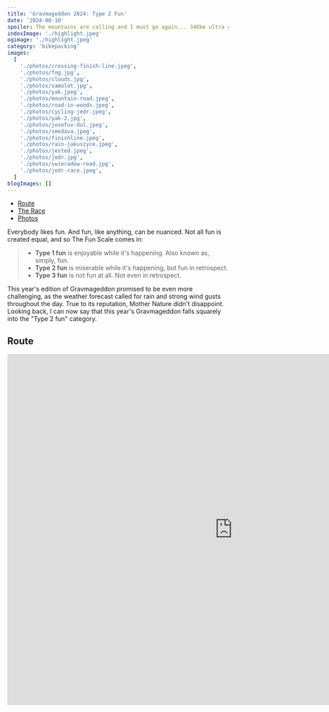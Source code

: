 ```yaml
---
title: 'Gravmageddon 2024: Type 2 Fun'
date: '2024-08-10'
spoiler: The mountains are calling and I must go again... 340km ultra gravel race in rainy conditions. Top 20 finish.
indexImage: './highlight.jpeg'
ogimage: './highlight.jpeg'
category: 'bikepacking'
images:
  [
    './photos/crossing-finish-line.jpeg',
    './photos/fog.jpg',
    './photos/clouds.jpg',
    './photos/samolot.jpg',
    './photos/yak.jpeg',
    './photos/mountain-road.jpeg',
    './photos/road-in-woods.jpeg',
    './photos/cycling-jedr.jpeg',
    './photos/yak-2.jpg',
    './photos/josefuv-dul.jpeg',
    './photos/smedava.jpeg',
    './photos/finishline.jpeg',
    './photos/rain-jakuszyce.jpeg',
    './photos/jested.jpeg',
    './photos/jedr.jpg',
    './photos/swieradow-road.jpg',
    './photos/jedr-race.jpeg',
  ]
blogImages: []
---
```


- [Route](#route)
- [The Race](#the-race)
- [Photos](#photos)

<MakeItBigContainer>
  <ImageComponent
    image={props.data.mdx.frontmatter.images[0]}
    description="Crossing finish line at Gravmageddon 2024 after 30 hours of cycling."
  />
</MakeItBigContainer>

Everybody likes fun. And fun, like anything, can be nuanced. Not all fun is created equal, and so The Fun Scale comes in:

> - **Type 1 fun** is enjoyable while it's happening. Also known as, simply, fun.
> - **Type 2 fun** is miserable while it's happening, but fun in retrospect.
> - **Type 3 fun** is not fun at all. Not even in retrospect.

This year's edition of Gravmageddon promised to be even more challenging, as the weather forecast called for rain and strong wind gusts throughout the day. True to its reputation, Mother Nature didn't disappoint. Looking back, I can now say that this year's Gravmageddon falls squarely into the "Type 2 fun" category.

## Route

<FullWidthBackgroundContainer>
  <MakeItBigContainer>
    <LazyIframe height="800px">
      <iframe
        src="https://www.komoot.com/tour/1728937991/embed?profile=1"
        width="1024"
        height="800"
        frameborder="0"
        scrolling="no"
        loading="lazy"
        style={{ margin: 0 }}
      />
    </LazyIframe>
  </MakeItBigContainer>
</FullWidthBackgroundContainer>

## The Race

<MakeItBigContainer>
  <Container>
    <Column>
      <ImageComponent image={props.data.mdx.frontmatter.images[16]} />
    </Column>
    <Column flex={2.072}>
      <ImageComponent image={props.data.mdx.frontmatter.images[5]} />
    </Column>
  </Container>
</MakeItBigContainer>

### Start to Pitstop 1 (Polana Jakuszycka)

The first few hours of the race were unexpectedly nice. Despite bad weather forecasts, I was surprised to find that apart from heavy clouds in the sky, the weather was actually very pleasant. It was a super enjoyable ride until around the 30km mark when a piece of glass cut through my front tyre and tubeless sealant started spraying. I was able to quickly fix it and continue even without pumping it up.

I quickly got back to my ride rhythm and things looked good until around the 50km mark. Just as I was telling another rider about my earlier technical difficulties, the rear wheel sealant started spraying. Upon inspection, I found another piece of glass. With 290km still to go, I really started worrying whether I would make it to the finish line given the pace of these issues. I must have been unlucky to ride over shattered glass because even on very technical paths later, my tyres held just fine and kept their pressure till the end of the race.

Fast descents on rocky paths early on in the race tempted some riders to push too much. I passed an unfortunate scene where a rider had overshot a turn on a descent and crashed into a tree. The Czech mountain rescue service, Horska Sluzba, was already on the scene, and not long after, I heard the helicopter coming in to pick them up.

Just after checking in with Ania, who was waiting in Szklarska Poręba near a car as potential support in case of serious issues, and telling her that the weather was actually pretty good, the torrential rain started. Talk about timing!

By the time I reached the first checkpoint at 110km, I was soaked wet, both from the rain and the sweat under my waterproof shell. To make matters worse, the temperature on Polana Jakuszycka plummeted below 10 degrees Celsius. And I still had over 230km and an entire night of riding ahead of me...

<MakeItBigContainer>
  <Container>
    <Column>
      <ImageComponent
        image={props.data.mdx.frontmatter.images[12]}
        description="Heavy rain in Polana Jakuszycka (pitstop 1)"
        isRow
      />
    </Column>
    <Column>
      <ImageComponent image={props.data.mdx.frontmatter.images[2]} isRow />
    </Column>
  </Container>
  <Container>
    <Column>
      <ImageComponent image={props.data.mdx.frontmatter.images[1]} />
    </Column>
    <Column>
      <ImageComponent
        image={props.data.mdx.frontmatter.images[7]}
        description="First part of the race, the weather was still good."
      />
    </Column>
  </Container>
</MakeItBigContainer>

### Climbing Jested

The next segment of the route took me from Polana Jakuszycka to Liberec in the Czech Republic. This was the furthest point from the start, as the race was a loop, and it featured a long climb to Ještěd. The weather was dull, windy, and rainy. Sky stayed dark all day, thanks to the thick clouds overhead. The one interesting spot along the way, which was also in the 2023 edition, was Josefův Důl, a mountain reservoir with a dam.

<MakeItBigContainer>
  <ImageComponent
    image={props.data.mdx.frontmatter.images[9]}
    description="Josefův Důl reservoir."
  />
</MakeItBigContainer>

Usually, as you cycle through Liberec, you can spot the top of Ještěd hill, with its distinct television mast and the hotel and restaurant just below it. Not that day. The entire mountain was swallowed up by heavy clouds. As I climbed, the road disappeared into a thick fog, with wind gusts growing stronger the higher I went.

When I finally reached the summit, I felt warm but was covered in sweat. With the stormy weather and the sun setting fast, it was clear I needed to change into dry clothes and find some food. My dirty overshoes, soaked bibs, and waterproof jacket contrasted with the white tablecloths and wine bottles at the tables in the Ještěd Restaurant. I found a spot and ordered food, noticing how quickly it was getting dark outside. Through the panoramic windows, I watched the clouds racing by, illuminated by the lights outside. When I stepped outside to my bike to grab my dry clothes, I started shivering. “This is going to be a long night,” I thought.

After changing into dry, warm clothes and eating some proper Czech food, I was ready for the 10km downhill stretch from Ještěd. I'd hoped for some easy kilometers, but the thick fog and darkness made even my 800-lumen front light feel inadequate for a fast descent. Luckily, as I reached the valley, the fog cleared a bit, and the temperature became comfortable enough to keep cycling through the night.

<MakeItBigContainer>
  <Container>
    <Column>
      <ImageComponent
        image={props.data.mdx.frontmatter.images[13]}
        description="Restaurant Ještěd in the dark, 180km mark"
      />
    </Column>
    <Column flex={2.0}>
      <ImageComponent
        image={props.data.mdx.frontmatter.images[10]}
        description="Smedava shelter at night"
      />
    </Column>
  </Container>
</MakeItBigContainer>

### Singltrek pod Smrkem at night

Around the 260km mark, the fun shifted from Type 1 to Type 2 as I entered the singletrack area "Singltrek pod Smrkem".

The night was pitch black, with no moonlight to guide me. Navigating muddy trails under the stars on a gravel bike with no suspension and bags attached, with only the beam of my lamp, was an interesting experience.

Those singletracks turned out to be the slowest few kilometers of the race. The conditions were so slippery that I ended up walking my bike through several sections. As I finally finished, the sunrise greeted me with a clear, cloudless sky.

### Pitstop 2 to the Finish Line

The last section was just 60 kilometers — it looked easy on the map, but it turned out to be mostly rocky paths and what felt like an endless uphill grind. The downhill segment on paved paths in Hala Izerska was the highlight. The weather improved dramatically. The sun came out, and after being soaked and cold yesterday, I ended up getting mildly sunburnt — I really experienced it all.

From there, it was just a few more hills and then the final descent to the finish line.

<MakeItBigContainer>
  <ImageComponent
    image={props.data.mdx.frontmatter.images[11]}
    description="Gravmageddon 2024 finish line"
  />
</MakeItBigContainer>

## Strava

<FullWidthBackgroundContainer>
  <MakeItBigContainer>
    <LazyStravaContainer height="800px">
      <div
        class="strava-embed-placeholder"
        data-embed-type="activity"
        data-embed-id="12052121611"
        data-style="standard"
      />
    </LazyStravaContainer>
  </MakeItBigContainer>
</FullWidthBackgroundContainer>

## Photos

Credits to [Bartek Bodzek](https://www.facebook.com/BartlomiejBodzek), [Paweł Zatoński](https://www.facebook.com/pawelzatonskifotografia) and [Rafał Kotylak](https://www.facebook.com/Kotylakkrajobraz)

<MakeItBigContainer>
  <ImageComponent image={props.data.mdx.frontmatter.images[6]} isRow />
  <Container>
    <Column>
      <ImageComponent image={props.data.mdx.frontmatter.images[4]} isRow />
    </Column>
    <Column>
      <ImageComponent image={props.data.mdx.frontmatter.images[3]} isRow />
    </Column>
  </Container>
  <ImageComponent image={props.data.mdx.frontmatter.images[15]} />
</MakeItBigContainer>
